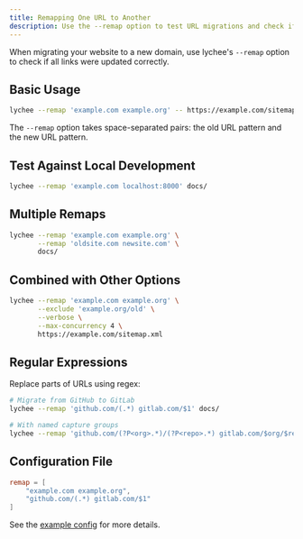 ```yaml
---
title: Remapping One URL to Another
description: Use the --remap option to test URL migrations and check if old links were updated to new domains.
---
```


When migrating your website to a new domain, use lychee's `--remap` option to check if all links were updated correctly.

## Basic Usage

```bash
lychee --remap 'example.com example.org' -- https://example.com/sitemap.xml
```

The `--remap` option takes space-separated pairs: the old URL pattern and the new URL pattern.

## Test Against Local Development

```bash
lychee --remap 'example.com localhost:8000' docs/
```

## Multiple Remaps

```bash
lychee --remap 'example.com example.org' \
       --remap 'oldsite.com newsite.com' \
       docs/
```

## Combined with Other Options

```bash
lychee --remap 'example.com example.org' \
       --exclude 'example.org/old' \
       --verbose \
       --max-concurrency 4 \
       https://example.com/sitemap.xml
```

## Regular Expressions

Replace parts of URLs using regex:

```bash
# Migrate from GitHub to GitLab
lychee --remap 'github.com/(.*) gitlab.com/$1' docs/

# With named capture groups
lychee --remap 'github.com/(?P<org>.*)/(?P<repo>.*) gitlab.com/$org/$repo' docs/
```

## Configuration File

```toml title="lychee.toml"
remap = [
    "example.com example.org",
    "github.com/(.*) gitlab.com/$1"
]
```

See the [example config](https://github.com/lycheeverse/lychee/blob/master/lychee.example.toml) for more details.
